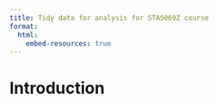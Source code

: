 ```yaml
---
title: Tidy data for analysis for STA5069Z course
format:
  html:
    embed-resources: true
---
```


# Introduction

